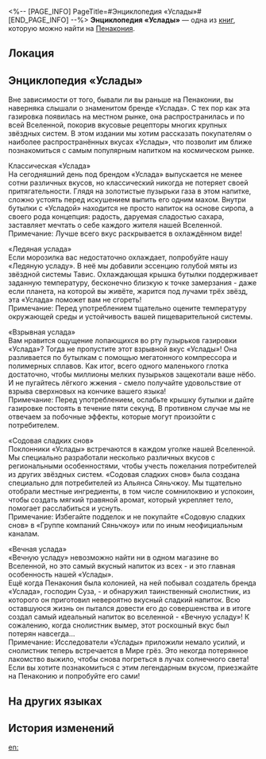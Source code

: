 <%-- [PAGE_INFO]
PageTitle=#Энциклопедия «Услады»#
[END_PAGE_INFO] --%>
{{Дополнить}}
{{Книга Инфобокс
|id           = 295
|partIds      = 190550
|Название     = 
|Изображение  = Предмет Журнал Пенакония.png
|Мир          = Пенакония
|Томов        = 1
|Автор        = <!--нужно добавить-->
|Описание     = Рекламная брошюра, выпущенная компанией «Услада», чтобы познакомить потребителей с ассортиментом вкусов бренда «Услада».
|Том1         = {{tx}}
|Источник1    = {{tx|Отсутствует источник}}
|Персонажи    = 
|Фракции      = 
}}
'''Энциклопедия «Услады»''' — одна из [[Книги|книг]], которую можно найти на [[Пенакония]].

==Локация==
{{Отметка карты|<!--название карты-->|<!--id отметки-->}}

==Энциклопедия «Услады»==
Вне зависимости от того, бывали ли вы раньше на Пенаконии, вы наверняка слышали о знаменитом бренде «Услада». С тех пор как эта газировка появилась на местном рынке, она распространилась и по всей Вселенной, покорив вкусовые рецепторы многих крупных звёздных систем. В этом издании мы хотим рассказать покупателям о наиболее распространённых вкусах «Услады», что позволит им ближе познакомиться с самым популярным напитком на космическом рынке.

Классическая «Услада»<br />
На сегодняшний день под брендом «Услада» выпускается не менее сотни различных вкусов, но классический никогда не потеряет своей притягательности. Глядя на золотистые пузырьки газа в этом напитке, сложно устоять перед искушением выпить его одним махом. Внутри бутылки с «Усладой» находится не просто напиток на основе сиропа, а своего рода концепция: радость, даруемая сладостью сахара, заставляет мечтать о себе каждого жителя нашей Вселенной.<br />
Примечание: Лучше всего вкус раскрывается в охлаждённом виде!

«Ледяная услада»<br />
Если морозилка вас недостаточно охлаждает, попробуйте нашу «Ледяную усладу». В неё мы добавили эссенцию голубой мяты из звёздной системы Тавис. Охлаждающая крышка бутылки поддерживает заданную температуру, бесконечно близкую к точке замерзания - даже если планета, на которой вы живёте, жарится под лучами трёх звёзд, эта «Услада» поможет вам не сгореть!<br />
Примечание: Перед употреблением тщательно оцените температуру окружающей среды и устойчивость вашей пищеварительной системы.

«Взрывная услада»<br />
Вам нравится ощущение лопающихся во рту пузырьков газировки «Услада»? Тогда не пропустите этот взрывной вкус «Услады»! Она разливается по бутылкам с помощью мегатонного компрессора и полимерных сплавов. Как итог, всего одного маленького глотка достаточно, чтобы миллионы мелких пузырьков защекотали ваше нёбо. И не пугайтесь лёгкого жжения - смело получайте удовольствие от взрыва сверхновых на кончике вашего языка!<br />
Примечание: Перед употреблением, ослабьте крышку бутылки и дайте газировке постоять в течение пяти секунд. В противном случае мы не отвечаем за побочные эффекты, которые могут произойти с потребителем.

«Содовая сладких снов»<br />
Поклонники «Услады» встречаются в каждом уголке нашей Вселенной. Мы специально разработали несколько различных вкусов с региональными особенностями, чтобы учесть пожелания потребителей из других звёздных систем. «Содовая сладких снов» была создана специально для потребителей из Альянса Сяньчжоу. Мы тщательно отобрали местные ингредиенты, в том числе сомнилоквию и успокоин, чтобы создать мягкий травяной аромат, который укрепляет тело, помогает расслабиться и уснуть.<br />
Примечание: Избегайте подделок и не покупайте «Содовую сладких снов» в «Группе компаний Сяньчжоу» или по иным неофициальным каналам.

«Вечная услада»<br />
«Вечную усладу» невозможно найти ни в одном магазине во Вселенной, но это самый вкусный напиток из всех - и это главная особенность нашей «Услады».<br />
Ещё когда Пенакония была колонией, на ней побывал создатель бренда «Услада», господин Суза, - и обнаружил таинственный снолистник, из которого он приготовил невероятно вкусный сладкий напиток. Всю оставшуюся жизнь он пытался довести его до совершенства и в итоге создал самый идеальный напиток во вселенной - «Вечную усладу»! К сожалению, когда снолистник вымер, этот роскошный вкус был потерян навсегда...<br />
Примечание: Исследователи «Услады» приложили немало усилий, и снолистник теперь встречается в Мире грёз. Это некогда потерянное лакомство выжило, чтобы снова погреться в лучах солнечного света! Если вы хотите познакомиться с этим легендарным вкусом, приезжайте на Пенаконию и попробуйте его сами!

==На других языках==
{{На других языках
|en   = SoulGlad Cyclopedia
|zhs  = 苏乐达小百科
|zht  = 蘇樂達小百科
|ja   = スラーダ小百科
|ko   = 솔글래드 백과사전
|es   = Enciclopedia de FelizAlma
|fr   = La cyclopédie du Félicitâme
|ru   = Энциклопедия «Услады»
|th   = สารานุกรม SoulGlad
|vi   = Bách Khoa SoulGlad
|de   = Enzyklopädie des SeelFroh
|id   = Ensiklopedia SoulGlad
|pt   = Enciclopédia FelizAlma
}}

==История изменений==
{{История изменений|3.5}}

[[en:]]